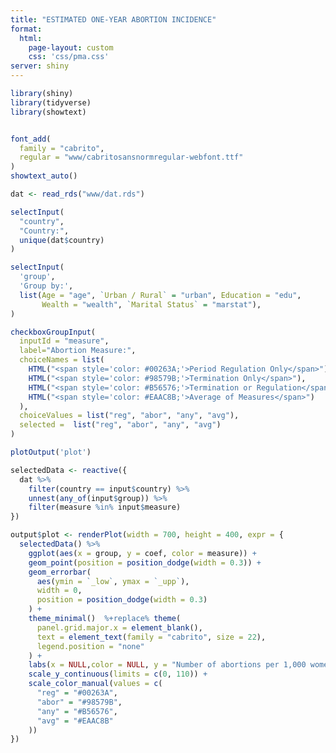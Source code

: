 ```yaml
---
title: "ESTIMATED ONE-YEAR ABORTION INCIDENCE"
format: 
  html:
    page-layout: custom
    css: 'css/pma.css'
server: shiny
---
```


```r
library(shiny)
library(tidyverse)
library(showtext)


font_add(
  family = "cabrito",
  regular = "www/cabritosansnormregular-webfont.ttf"
)
showtext_auto()

dat <- read_rds("www/dat.rds") 
```

```r
selectInput(
  "country", 
  "Country:", 
  unique(dat$country)
)

selectInput(
  'group', 
  'Group by:', 
  list(Age = "age", `Urban / Rural` = "urban", Education = "edu", 
       Wealth = "wealth", `Marital Status` = "marstat"),
)

checkboxGroupInput(
  inputId = "measure",
  label="Abortion Measure:",
  choiceNames = list(
    HTML("<span style='color: #00263A;'>Period Regulation Only</span>"),
    HTML("<span style='color: #98579B;'>Termination Only</span>"),
    HTML("<span style='color: #B56576;'>Termination or Regulation</span>"),
    HTML("<span style='color: #EAAC8B;'>Average of Measures</span>")
  ),
  choiceValues = list("reg", "abor", "any", "avg"),
  selected =  list("reg", "abor", "any", "avg")
)
```

```r
plotOutput('plot')
```

```r
selectedData <- reactive({
  dat %>% 
    filter(country == input$country) %>% 
    unnest(any_of(input$group)) %>% 
    filter(measure %in% input$measure)
})

output$plot <- renderPlot(width = 700, height = 400, expr = {
  selectedData() %>%
    ggplot(aes(x = group, y = coef, color = measure)) + 
    geom_point(position = position_dodge(width = 0.3)) + 
    geom_errorbar(
      aes(ymin = `_low`, ymax = `_upp`), 
      width = 0, 
      position = position_dodge(width = 0.3)
    ) + 
    theme_minimal()  %+replace% theme(
      panel.grid.major.x = element_blank(),
      text = element_text(family = "cabrito", size = 22),
      legend.position = "none"
    ) + 
    labs(x = NULL,color = NULL, y = "Number of abortions per 1,000 women") + 
    scale_y_continuous(limits = c(0, 110)) + 
    scale_color_manual(values = c(
      "reg" = "#00263A",
      "abor" = "#98579B",
      "any" = "#B56576",
      "avg" = "#EAAC8B"
    )) 
})
```